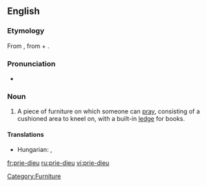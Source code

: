 ==English==
{{wikipedia}}

===Etymology===
From {{etyl|fr}} {{term|prie-Dieu}}, from {{term|prie||pray}} + {{term|Dieu||God}}.

===Pronunciation===
* {{a|UK}} {{IPA|/pɹiːˈdjəː/}}

===Noun===
{{en-noun|pl2=prie-dieux}}

# A piece of furniture on which someone can [[pray]], consisting of a cushioned area to kneel on, with a built-in [[ledge]] for books.

====Translations====
{{trans-top|a piece of furniture on which someone can pray}}
* Hungarian: {{t-|hu|imazsámoly}}, {{t|hu|térdeplő}}
{{trans-mid}}
{{trans-bottom}}

[[Category:Furniture]]

[[fr:prie-dieu]]
[[ru:prie-dieu]]
[[vi:prie-dieu]]